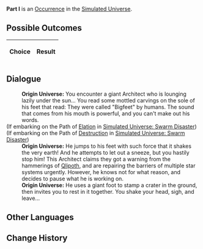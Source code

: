 {{Simulated Universe Event Infobox
|title         = Part I
|image         = 6.png
|type          =
|domains_su    = 
|domains_ext   = 
|domains_swarm = 
|domains_gng   = 
|requirements  =
|prev          = 
|next          = 
|indexRewards  =
|characters    = Qlipoth
}}
'''Part I''' is an [[Simulated Universe/Occurrence|Occurrence]] in the [[Simulated Universe]].

==Possible Outcomes==
{| class="article-table"
!Choice
!Result

|}

<!--
==Gameplay Notes==

-->
==Dialogue==
{{Dialogue Start}}
:'''Origin Universe:''' You encounter a giant Architect who is lounging lazily under the sun... You read some mottled carvings on the sole of his feet that read: They were called "Bigfeet" by humans. The sound that comes from his mouth is powerful, and you can't make out his words.
;(If embarking on the Path of [[Simulated Universe/Paths#Elation|Elation]] in [[Simulated Universe: Swarm Disaster]])
:{{SU Special Dialogue|Elation|Plant the Synesthesia Beacon on him.|Heh, let's give his beard a braid, and then insert the beacon there!}}
;(If embarking on the Path of [[Simulated Universe/Paths#Destruction|Destruction]] in [[Simulated Universe: Swarm Disaster]])
:{{SU Special Dialogue|Destruction|Scratch his heel with the Synesthesia Beacon.|Even though it's hard to distinguish where his heels are...}}
:'''Origin Universe:''' He jumps to his feet with such force that it shakes the very earth! And he attempts to let out a sneeze, but you hastily stop him! This Architect claims they got a warning from the hammerings of [[Qlipoth]], and are repairing the barriers of multiple star systems urgently. However, he knows not for what reason, and decides to pause what he is working on.
:'''Origin Universe:''' He uses a giant foot to stamp a crater in the ground, then invites you to rest in it together. You shake your head, sigh, and leave...
{{Dialogue End}}

==Other Languages==
{{Other Languages
|en   = Part I
|zhs  = 其一
|zht  = 其一
|ja   = その1
|ko   = I
|es   = Parte I
|fr   = Partie I
|ru   = I
|th   = ตอน 1
|vi   = Phần 1
|de   = Teil 1
|id   = Bagian I
|pt   = Parte I
}}

==Change History==
{{Change History|1.0}}

